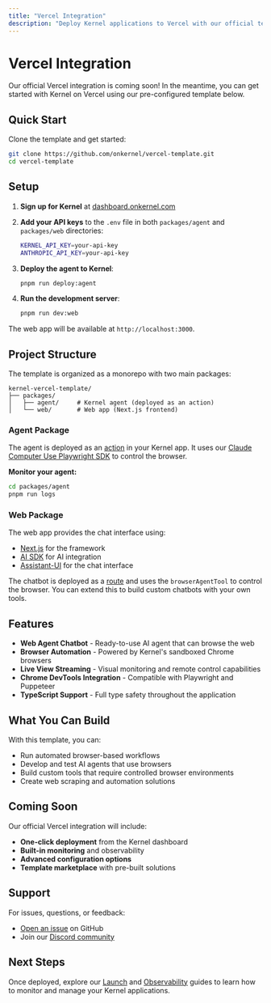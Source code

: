 ```yaml
---
title: "Vercel Integration"
description: "Deploy Kernel applications to Vercel with our official template"
---
```


# Vercel Integration

Our official Vercel integration is coming soon! In the meantime, you can get started with Kernel on Vercel using our pre-configured template below.

## Quick Start

Clone the template and get started:

```bash
git clone https://github.com/onkernel/vercel-template.git
cd vercel-template
```

## Setup

1. **Sign up for Kernel** at [dashboard.onkernel.com](https://dashboard.onkernel.com)

2. **Add your API keys** to the `.env` file in both `packages/agent` and `packages/web` directories:

   ```bash
   KERNEL_API_KEY=your-api-key
   ANTHROPIC_API_KEY=your-api-key
   ```

3. **Deploy the agent to Kernel**:

   ```bash
   pnpm run deploy:agent
   ```

4. **Run the development server**:
   ```bash
   pnpm run dev:web
   ```

The web app will be available at `http://localhost:3000`.

## Project Structure

The template is organized as a monorepo with two main packages:

```
kernel-vercel-template/
├── packages/
│   ├── agent/     # Kernel agent (deployed as an action)
│   └── web/       # Web app (Next.js frontend)
```

### Agent Package

The agent is deployed as an [action](/info/concepts#action) in your Kernel app. It uses our [Claude Computer Use Playwright SDK](https://github.com/onkernel/cu-playwright-ts) to control the browser.

**Monitor your agent:**

```bash
cd packages/agent
pnpm run logs
```

### Web Package

The web app provides the chat interface using:

- [Next.js](https://nextjs.org/) for the framework
- [AI SDK](https://ai-sdk.dev) for AI integration
- [Assistant-UI](https://github.com/assistant-ui/assistant-ui) for the chat interface

The chatbot is deployed as a [route](packages/web/app/api/chat/route.ts) and uses the `browserAgentTool` to control the browser. You can extend this to build custom chatbots with your own tools.

## Features

- **Web Agent Chatbot** - Ready-to-use AI agent that can browse the web
- **Browser Automation** - Powered by Kernel's sandboxed Chrome browsers
- **Live View Streaming** - Visual monitoring and remote control capabilities
- **Chrome DevTools Integration** - Compatible with Playwright and Puppeteer
- **TypeScript Support** - Full type safety throughout the application

## What You Can Build

With this template, you can:

- Run automated browser-based workflows
- Develop and test AI agents that use browsers
- Build custom tools that require controlled browser environments
- Create web scraping and automation solutions

## Coming Soon

Our official Vercel integration will include:

- **One-click deployment** from the Kernel dashboard
- **Built-in monitoring** and observability
- **Advanced configuration options**
- **Template marketplace** with pre-built solutions

## Support

For issues, questions, or feedback:

- [Open an issue](https://github.com/onkernel/kernel-images/issues) on GitHub
- Join our [Discord community](https://discord.gg/FBrveQRcud)

## Next Steps

Once deployed, explore our [Launch](/launch/deploy) and [Observability](/observability/status) guides to learn how to monitor and manage your Kernel applications.
